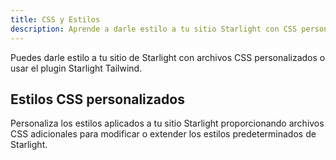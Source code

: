 ```yaml
---
title: CSS y Estilos
description: Aprende a darle estilo a tu sitio Starlight con CSS personalizado o integrado con Tailwind CSS.
---
```


Puedes darle estilo a tu sitio de Starlight con archivos CSS personalizados o usar el plugin Starlight Tailwind.

## Estilos CSS personalizados

Personaliza los estilos aplicados a tu sitio Starlight proporcionando archivos CSS adicionales para modificar o extender los estilos predeterminados de Starlight.

